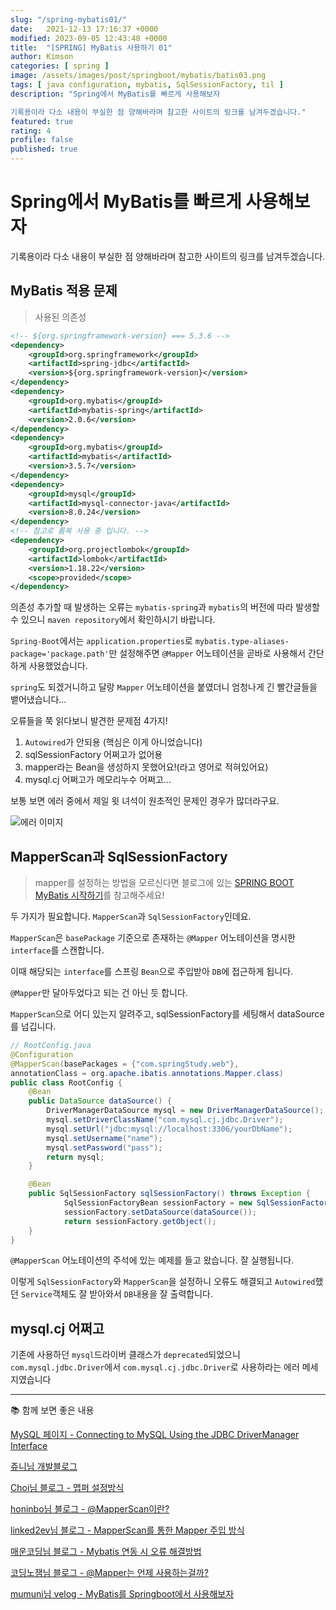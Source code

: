 ```yaml
---
slug: "/spring-mybatis01/"
date:   2021-12-13 17:16:37 +0000
modified: 2023-09-05 12:43:48 +0000
title:  "[SPRING] MyBatis 사용하기 01"
author: Kimson
categories: [ spring ]
image: /assets/images/post/springboot/mybatis/batis03.png
tags: [ java configuration, mybatis, SqlSessionFactory, til ]
description: "Spring에서 MyBatis를 빠르게 사용해보자

기록용이라 다소 내용이 부실한 점 양해바라며 참고한 사이트의 링크를 남겨두겠습니다."
featured: true
rating: 4
profile: false
published: true
---
```


# Spring에서 MyBatis를 빠르게 사용해보자

기록용이라 다소 내용이 부실한 점 양해바라며 참고한 사이트의 링크를 남겨두겠습니다.

## MyBatis 적용 문제

> 사용된 의존성

```xml
<!-- ${org.springframework-version} === 5.3.6 -->
<dependency>
    <groupId>org.springframework</groupId>
    <artifactId>spring-jdbc</artifactId>
    <version>${org.springframework-version}</version>
</dependency>
<dependency>
    <groupId>org.mybatis</groupId>
    <artifactId>mybatis-spring</artifactId>
    <version>2.0.6</version>
</dependency>
<dependency>
    <groupId>org.mybatis</groupId>
    <artifactId>mybatis</artifactId>
    <version>3.5.7</version>
</dependency>
<dependency>
    <groupId>mysql</groupId>
    <artifactId>mysql-connector-java</artifactId>
    <version>8.0.24</version>
</dependency>
<!-- 참고로 롬복 사용 중 입니다. -->
<dependency>
    <groupId>org.projectlombok</groupId>
    <artifactId>lombok</artifactId>
    <version>1.18.22</version>
    <scope>provided</scope>
</dependency>
```

의존성 추가할 때 발생하는 오류는 `mybatis-spring`과 `mybatis`의 버전에 따라 발생할 수 있으니 `maven repository`에서 확인하시기 바랍니다.

`Spring-Boot`에서는 `application.properties`로
`mybatis.type-aliases-package='package.path'`만 설정해주면 `@Mapper` 어노테이션을 곧바로 사용해서 간단하게 사용했었습니다.

`spring`도 되겠거니하고 달랑 `Mapper` 어노테이션을 붙였더니 엄청나게 긴 빨간글들을 뱉어냈습니다...

오류들을 쭉 읽다보니 발견한 문제점 4가지!

1. `Autowired`가 안되용 (핵심은 이게 아니었습니다)
2. sqlSessionFactory 어쩌고가 없어용
3. mapper라는 Bean을 생성하지 못했어요!(라고 영어로 적혀있어요)
4. mysql.cj 어쩌고가 메모리누수 어쩌고...

보통 보면 에러 중에서 제일 윗 녀석이 원초적인 문제인 경우가 많더라구요.

![에러 이미지](/assets/images/post/springboot/mybatis/batis04.png)

## MapperScan과 SqlSessionFactory

> mapper를 설정하는 방법을 모르신다면 블로그에 있는 [SPRING BOOT MyBatis 시작하기](https://kkn1125.github.io/spring-boot-mybatis01)를 참고해주세요!

두 가지가 필요합니다. `MapperScan`과 `SqlSessionFactory`인데요.

`MapperScan`은 `basePackage` 기준으로 존재하는 `@Mapper` 어노테이션을 명시한 `interface`를 스캔합니다.

이때 해당되는 `interface`를 스프링 `Bean`으로 주입받아 `DB`에 접근하게 됩니다.

`@Mapper`만 달아두었다고 되는 건 아닌 듯 합니다.

`MapperScan`으로 어디 있는지 알려주고, sqlSessionFactory를 세팅해서 dataSource를 넘깁니다.

```java
// RootConfig.java
@Configuration
@MapperScan(basePackages = {"com.springStudy.web"},
annotationClass = org.apache.ibatis.annotations.Mapper.class)
public class RootConfig {
    @Bean
	public DataSource dataSource() {
		DriverManagerDataSource mysql = new DriverManagerDataSource();
		mysql.setDriverClassName("com.mysql.cj.jdbc.Driver");
		mysql.setUrl("jdbc:mysql://localhost:3306/yourDbName");
		mysql.setUsername("name");
		mysql.setPassword("pass");
		return mysql;
	}

    @Bean
    public SqlSessionFactory sqlSessionFactory() throws Exception {
            SqlSessionFactoryBean sessionFactory = new SqlSessionFactoryBean();
            sessionFactory.setDataSource(dataSource());
            return sessionFactory.getObject();
    }
}
```

`@MapperScan` 어노테이션의 주석에 있는 예제를 들고 왔습니다. 잘 실행됩니다.

이렇게 `SqlSessionFactory`와 `MapperScan`을 설정하니 오류도 해결되고 `Autowired`했던 `Service`객체도 잘 받아와서 `DB`내용을 잘 출력합니다.

## mysql.cj 어쩌고

기존에 사용하던 `mysql`드라이버 클래스가 `deprecated`되었으니 `com.mysql.jdbc.Driver`에서 `com.mysql.cj.jdbc.Driver`로 사용하라는 에러 메세지였습니다

---

📚 함께 보면 좋은 내용

[MySQL 페이지 - Connecting to MySQL Using the JDBC DriverManager Interface](https://dev.mysql.com/doc/connector-j/8.0/en/connector-j-usagenotes-connect-drivermanager.html)

[쥬니님 개발블로그](https://juntcom.tistory.com/44)

[Choi님 블로그 - 맵퍼 설정방식](https://cho1-w0n-san9.tistory.com/32)

[honinbo님 블로그 - @MapperScan이란?](https://cho1-w0n-san9.tistory.com/32)

[linked2ev님 블로그 - MapperScan를 통한 Mapper 주입 방식](https://cho1-w0n-san9.tistory.com/32)

[매운코딩님 블로그 - Mybatis 연동 시 오류 해결방법](https://cho1-w0n-san9.tistory.com/32)

[코딩노잼님 블로그 - @Mapper는 언제 사용하는걸까?](https://cho1-w0n-san9.tistory.com/32)

[mumuni님 velog - MyBatis를 Springboot에서 사용해보자](https://cho1-w0n-san9.tistory.com/32)
